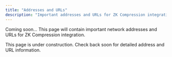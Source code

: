 ```yaml
---
title: "Addresses and URLs"
description: "Important addresses and URLs for ZK Compression integration"
---
```


Coming soon... This page will contain important network addresses and URLs for ZK Compression integration.

<Info>
  This page is under construction. Check back soon for detailed address and URL
  information.
</Info>
